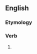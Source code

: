 ==English==

===Etymology===
{{suffix|en|allow|eth}}

===Verb===
{{head|en|verb form}}

# {{en-archaic third-person singular of|allow}}
